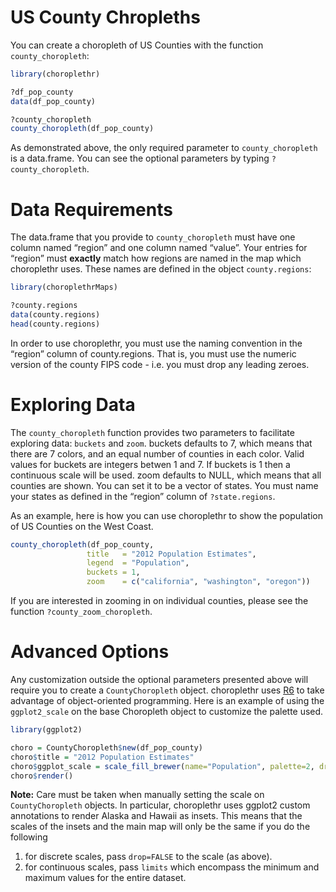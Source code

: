 <!--
  %\VignetteEngine{knitr}
%\VignetteIndexEntry{c) US County Choropleths}
-->

US County Chropleths
===

You can create a choropleth of US Counties with the function `county_choropleth`:

```r
library(choroplethr)

?df_pop_county
data(df_pop_county)

?county_choropleth
county_choropleth(df_pop_county)
```

As demonstrated above, the only required parameter to `county_choropleth` is a data.frame.  You can see the optional parameters by typing `?county_choropleth`.  

# Data Requirements

The data.frame that you provide to `county_choropleth` must have one column named "region" and one column named "value". Your entries for "region" must **exactly** match how regions are named in the map which choroplethr uses.  These names are defined in the object `county.regions`:

```r
library(choroplethrMaps)

?county.regions
data(county.regions)
head(county.regions)
```

In order to use choroplethr, you must use the naming convention in the "region" column of county.regions. That is, you must use the numeric version of the county FIPS code - i.e. you must drop any leading zeroes.

# Exploring Data

The `county_choropleth` function provides two parameters to facilitate exploring data: `buckets` and `zoom`.  buckets defaults to 7, which means that there are 7 colors, and an equal number of counties in each color. Valid values for buckets are integers betwen 1 and 7. If buckets is 1 then a continuous scale will be used. zoom defaults to NULL, which means that all counties are shown. You can set it to be a vector of states. You must name your states as defined in the "region" column of `?state.regions`.  

As an example, here is how you can use choroplethr to show the population of US Counties on the West Coast.

```r
county_choropleth(df_pop_county,
                 title   = "2012 Population Estimates",
                 legend  = "Population",
                 buckets = 1,
                 zoom    = c("california", "washington", "oregon"))
```

If you are interested in zooming in on individual counties, please see the function `?county_zoom_choropleth`.

# Advanced Options

Any customization outside the optional parameters presented above will require you to create a `CountyChoropleth` object.  choroplethr uses [R6](https://github.com/wch/R6) to take advantage of object-oriented programming.  Here is an example of using the `ggplot2_scale` on the base Choropleth object to customize the palette used.

```r
library(ggplot2)

choro = CountyChoropleth$new(df_pop_county)
choro$title = "2012 Population Estimates"
choro$ggplot_scale = scale_fill_brewer(name="Population", palette=2, drop=FALSE)
choro$render()
```

**Note:** Care must be taken when manually setting the scale on `CountyChoropleth` objects. In particular, choroplethr uses ggplot2 custom annotations to render Alaska and Hawaii as insets. This means that the scales of the insets and the main map will only be the same if you do the following

1. for discrete scales, pass `drop=FALSE` to the scale (as above).
2. for continuous scales, pass `limits` which encompass the minimum and maximum values for the entire dataset.